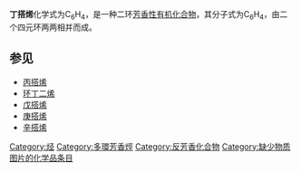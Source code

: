 {{unreferenced|time=2016-12-11T17:40:46+00:00}}
{{chembox
| verifiedrevid = 
| ImageFileL1 = Butalene.png
| ImageSizeL1 = 180px
| ImageFileR1 = 
| ImageSizeR1 = 140px
| IUPACName = Bicyclo[2.2.0]hexa-1,3,5-triene
| OtherNames = Butalene
|Section1={{Chembox Identifiers
| CASNo_Ref = {{cascite|correct|??}}
| CASNo = 1552-98-3  
| PubChem = 3030745
| SMILES = C1=CC2=C1C=C2<!-- via PubChem; not sure this is a reasonable pi localization -->
| InChI = 1S/C6H4/c1-2-6-4-3-5(1)6/h1-4H<!-- via PubChem; not sure this is a reasonable pi localization -->
| InChIKey = YHCJOCYHUDCVQI<!-- via PubChem; not sure this is a reasonable pi localization -->
| ChEBI_Ref = 
| ChEBI = 
| ChemSpiderID_Ref = 
| ChemSpiderID = <!-- this CAS# points to wrong CSID record -->
  }}
|Section2 = {{Chembox Properties
|   Formula = C<sub>6</sub>H<sub>4</sub>
|   MolarMass = 76.10
|   Appearance = 
|   Density = 
|   MeltingPt = 
|   BoilingPt = 
|   Solubility = 
  }}
| Section7 = {{Chembox Hazards
|   MainHazards = 
|   FlashPt = 
|   Autoignition = 
  }}
}}
'''丁搭烯'''化学式为C<sub>6</sub>H<sub>4</sub>，是一种二环[[芳香性|芳香性]][[有机化合物|有机化合物]]，其分子式为C<sub>6</sub>H<sub>4</sub>，由二个四元环两两相并而成。
== 参见 ==
*[[丙搭烯|丙搭烯]]
*[[环丁二烯|环丁二烯]]
*[[戊搭烯|戊搭烯]]
*[[庚搭烯|庚搭烯]]
*[[辛搭烯|辛搭烯]]
{{多环芳烃}}
[[Category:烃|Category:烃]]
[[Category:多環芳香烴|Category:多環芳香烴]]
[[Category:反芳香化合物|Category:反芳香化合物]]
[[Category:缺少物质图片的化学品条目|Category:缺少物质图片的化学品条目]]